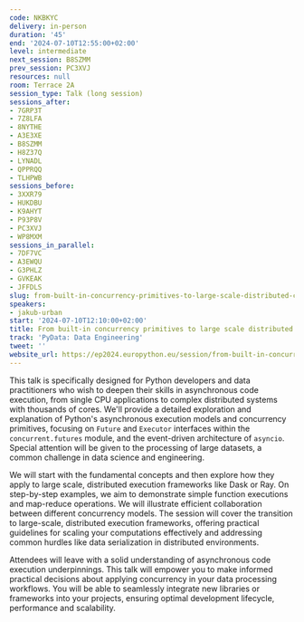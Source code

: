 ```yaml
---
code: NKBKYC
delivery: in-person
duration: '45'
end: '2024-07-10T12:55:00+02:00'
level: intermediate
next_session: B8SZMM
prev_session: PC3XVJ
resources: null
room: Terrace 2A
session_type: Talk (long session)
sessions_after:
- 7GRP3T
- 7Z8LFA
- 8NYTHE
- A3E3XE
- B8SZMM
- H8Z37Q
- LYNADL
- QPPRQQ
- TLHPWB
sessions_before:
- 3XXR79
- HUKDBU
- K9AHYT
- P93P8V
- PC3XVJ
- WP8MXM
sessions_in_parallel:
- 7DF7VC
- A3EWQU
- G3PHLZ
- GVKEAK
- JFFDLS
slug: from-built-in-concurrency-primitives-to-large-scale-distributed-computing
speakers:
- jakub-urban
start: '2024-07-10T12:10:00+02:00'
title: From built-in concurrency primitives to large scale distributed computing
track: 'PyData: Data Engineering'
tweet: ''
website_url: https://ep2024.europython.eu/session/from-built-in-concurrency-primitives-to-large-scale-distributed-computing
---
```


This talk is specifically designed for Python developers and data practitioners who wish to deepen their skills in asynchronous code execution, from single CPU applications to complex distributed systems with thousands of cores. We'll provide a detailed exploration and explanation of Python's asynchronous execution models and concurrency primitives, focusing on `Future` and `Executor` interfaces within the `concurrent.futures` module, and the event-driven architecture of `asyncio`. Special attention will be given to the processing of large datasets, a common challenge in data science and engineering.

We will start with the fundamental concepts and then explore how they apply to large scale, distributed execution frameworks like Dask or Ray. On step-by-step examples, we aim to demonstrate simple function executions and map-reduce operations. We will illustrate efficient collaboration between different concurrency models. The session will cover the transition to large-scale, distributed execution frameworks, offering practical guidelines for scaling your computations effectively and addressing common hurdles like data serialization in distributed environments.

Attendees will leave with a solid understanding of asynchronous code execution underpinnings. This talk will empower you to make informed practical decisions about applying concurrency in your data processing workflows. You will be able to seamlessly integrate new libraries or frameworks into your projects, ensuring optimal development lifecycle, performance and scalability.
